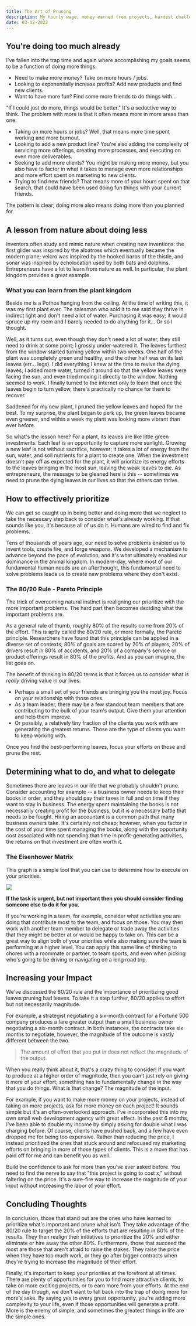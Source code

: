 ```yaml
---
title: The Art of Pruning
description: My hourly wage, money earned from projects, hardest challenges, and songs I sing in the shower are all fair game.
date: 03-12-2022
---
```


## You're doing too much already

I've fallen into the trap time and again where accomplishing my goals seems to be a function of doing more things.

- Need to make more money? Take on more hours / jobs.
- Looking to exponentially increase profits? Add new products and find new clients.
- Want to have more fun? Find some more friends to do things with...

"If I could just do more, things would be better." It's a seductive way to think. The problem with more is that it often means more in more areas than one.

- Taking on more hours or jobs? Well, that means more time spent working and more burnout.
- Looking to add a new product line? You're also adding the complexity of servicing more offerings, creating more processes, and executing on even more deliverables.
- Seeking to add more clients? You might be making more money, but you also have to factor in what it takes to manage even more relationships and more effort spent on marketing to new clients.
- Trying to find new friends? That means more of your hours spent on that search, that could have been used doing fun things with your current friends.

The pattern is clear; doing more also means doing more than you planned for.

## A lesson from nature about doing less

Inventors often study and mimic nature when creating new inventions: the first glider was inspired by the albatross which eventually became the modern plane; velcro was inspired by the hooked barbs of the thistle, and sonar was inspired by echolocation used by both bats and dolphins. Entrepreneurs have a lot to learn from nature as well. In particular, the plant kingdom provides a great example.

### What you can learn from the plant kingdom

Beside me is a Pothos hanging from the ceiling. At the time of writing this, it was my first plant ever. The salesman who sold it to me said they thrive in indirect light and don't need a lot of water. Purchasing it was easy; it would spruce up my room and I barely needed to do anything for it... Or so I thought.

Well, as it turns out, even though they don't need a lot of water, they still need to drink at some point; I grossly under-watered it. The leaves furthest from the window started turning yellow within two weeks. One half of the plant was completely green and healthy, and the other half was on its last leaves (err... legs). I did everything I knew at the time to revive the dying leaves; I added more water, turned it around so that the yellow leaves were facing the sun, and even tried moving it directly to the window. Nothing seemed to work. I finally turned to the internet only to learn that once the leaves begin to turn yellow, there's practically no chance for them to recover.

Saddened for my new plant, I pruned the yellow leaves and hoped for the best. To my surprise, the plant began to perk up, the green leaves became even greener, and within a week my plant was looking more vibrant than ever before.

So what's the lesson here? For a plant, its leaves are like little green investments. Each leaf is an opportunity to capture more sunlight. Growing a new leaf is not without sacrifice, however; it takes a lot of energy from the sun, water, and soil nutrients for a plant to create one. When the investment doesn't pay off as expected for the plant, it will prioritize its energy efforts to the leaves bringing in the most sun, leaving the weak leaves to die. As entrepreneurs, the message to be gleaned here is this -- sometimes we need to prune the dying leaves in our lives so that the others can thrive.

## How to effectively prioritize

We can get so caught up in being better and doing more that we neglect to take the necessary step back to consider what's already working. If that sounds like you, it's because all of us do it. Humans are wired to find and fix problems.

Tens of thousands of years ago, our need to solve problems enabled us to invent tools, create fire, and forge weapons. We developed a mechanism to advance beyond the pace of evolution, and it's what ultimately enabled our dominance in the animal kingdom. In modern-day, where most of our fundamental human needs are an afterthought, this fundamental need to solve problems leads us to create new problems where they don't exist.

### The 80/20 Rule - Pareto Principle

The trick of overcoming natural instinct is realigning our prioritize with the more important problems. The hard part then becomes deciding what the important problems are.

As a general rule of thumb, roughly 80% of the results come from 20% of the effort. This is aptly called the 80/20 rule, or more formally, the Pareto principle. Researchers have found that this principle can be applied in a diverse set of contexts; 80% of goals are scored by 20% of players, 20% of drivers result in 80% of accidents, and 20% of a company's service or product offerings result in 80% of the profits. And as you can imagine, the list goes on.

The benefit of thinking in 80/20 terms is that it forces us to consider what is _really_ driving value in our lives.

- Perhaps a small set of your friends are bringing you the most joy. Focus on your relationship with those ones.
- As a team leader, there may be a few standout team members that are contributing to the bulk of your team's output. Give them your attention and help them improve.
- Or possibly, a relatively tiny fraction of the clients you work with are generating the greatest returns. Those are the type of clients you want to keep working with.

Once you find the best-performing leaves, focus your efforts on those and prune the rest.

## Determining what to do, and what to delegate

Sometimes there are leaves in our life that we probably shouldn't prune. Consider accounting for example -- a business owner needs to keep their books in order, and they should pay their taxes in full and on time if they want to stay in business. The energy spent maintaining the books is not necessarily creating profit for the business, but it is a necessary battle that needs to be fought. Hiring an accountant is a common path that many business owners take. It's certainly not cheap; however, when you factor in the cost of your time spent managing the books, along with the opportunity cost associated with not spending that time in profit-generating activities, the returns on that investment are often worth it.

### The Eisenhower Matrix

This graph is a simple tool that you can use to determine how to execute on your priorities.

![](https://ghost.curtisfisher.com/content/images/2022/06/what-to-delegate-and-what-to-do.png)

**If the task is urgent, but not important then you should consider finding someone else to do it for you.**

If you're working in a team, for example, consider what activities you are doing that contribute most to the team, and focus on those. You may then work with another team member to delegate or trade away the activities that they might be better at or would be happy to take on. This can be a great way to align both of your priorities while also making sure the team is performing at a higher level. You can apply this same line of thinking to chores with a roommate or partner, to team sports, and even when picking who's going to be driving or navigating on a long road trip.

## Increasing your Impact

We've discussed the 80/20 rule and the importance of prioritizing good leaves pruning bad leaves. To take it a step further, 80/20 applies to effort but not necessarily magnitude.

For example, a strategist negotiating a six-month contract for a Fortune 500 company produces a fare greater output than a small business owner negotiating a six-month contract. In both instances, the contracts take six months to negotiate, however, the magnitude of the outcome is vastly different between the two.

> The amount of effort that you put in does not reflect the magnitude of the output.

When you really think about it, that's a crazy thing to consider! If you want to produce at a higher order of magnitude, then you can't just rely on giving it more of your effort; something has to fundamentally change in the way that you do things. What is that change? The magnitude of the input.

For example, if you want to make more money on your projects, instead of taking on more projects, ask for more money on each project! It sounds simple but it's an often-overlooked approach. I've incorporated this into my own small web development agency with great effect. In the past 6 months, I've been able to double my income by simply asking for double what I was charging before. Of course, clients have pushed back, and a few have even dropped me for being too expensive. Rather than reducing the price, I instead prioritized the ones that stuck around and refocused my marketing efforts on bringing in more of those types of clients. This is a move that has paid off for me and can benefit you as well.

Build the confidence to ask for more than you've ever asked before. You need to find the nerve to say that "this project is going to cost x," without faltering on the price. It's a sure-fire way to increase the magnitude of your input without increasing the labor of your effort.

## Concluding Thoughts

In conclusion, those that stand out are the ones who have learned to prioritize what's important and prune what isn't. They take advantage of the 80/20 rule to target the 20% of the efforts that are resulting in 80% of the results. They then realign their initiatives to prioritize the 20% and either eliminate or hire away the other 80%. Furthermore, those that succeed the most are those that aren't afraid to raise the stakes. They raise the price when they have too much work, or they go after bigger contracts when they're trying to increase the magnitude of their effort.

Finally, it's important to keep your priorities at the forefront at all times. There are plenty of opportunities for you to find more attractive clients, to take on more exciting projects, or to earn more from your efforts. At the end of the day though, we don't want to fall back into the trap of doing more for more's sake. By saying yes to every great opportunity, you're adding more complexity to your life, even if those opportunities will generate a profit. More is the enemy of simple, and sometimes the greatest things in life are the simple ones.
